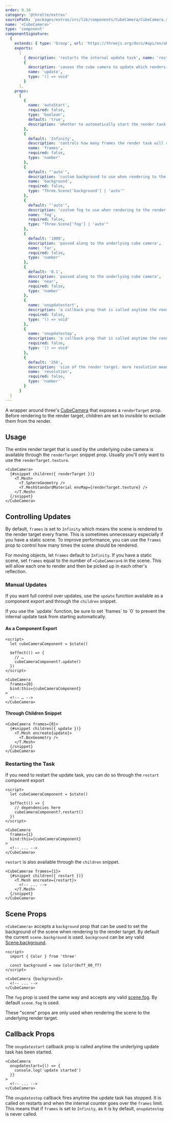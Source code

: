 ```yaml
---
order: 9.10
category: '@threlte/extras'
sourcePath: 'packages/extras/src/lib/components/CubeCamera/CubeCamera.svelte'
name: '<CubeCamera>'
type: 'component'
componentSignature:
  {
    extends: { type: 'Group', url: 'https://threejs.org/docs/#api/en/objects/Group' },
    exports:
      [
        { description: 'restarts the internal update task', name: 'restart', type: '() => void' },
        {
          description: 'causes the cube camera to update which renders to the render target',
          name: 'update',
          type: '() => void'
        }
      ],
    props:
      [
        {
          name: 'autoStart',
          required: false,
          type: 'boolean',
          default: 'true',
          description: 'whether to automatically start the render task.'
        },
        {
          default: 'Infinity',
          description: 'controls how many frames the render task will run for',
          name: 'frames',
          required: false,
          type: 'number'
        },
        {
          default: "'auto'",
          description: 'custom background to use when rendering to the render target',
          name: 'background',
          required: false,
          type: "Three.Scene['background'] | 'auto'"
        },
        {
          default: "'auto'",
          description: 'custom fog to use when rendering to the render target',
          name: 'fog',
          required: false,
          type: "Three.Scene['fog'] | 'auto'"
        },
        {
          default: '1000',
          description: 'passed along to the underlying cube camera',
          name: 'far',
          required: false,
          type: 'number'
        },
        {
          default: '0.1',
          description: 'passed along to the underlying cube camera',
          name: 'near',
          required: false,
          type: 'number'
        },
        {
          name: 'onupdatestart',
          description: 'a callback prop that is called anytime the render task is started',
          required: false,
          type: '() => void'
        },
        {
          name: 'onupdatestop',
          description: 'a callback prop that is called anytime the render task is stopped',
          required: false,
          type: '() => void'
        },
        {
          default: '256',
          description: 'size of the render target. more resolution means more detail',
          name: 'resolution',
          required: false,
          type: 'number'
        }
      ]
  }
---
```


A wrapper around three's
[CubeCamera](https://threejs.org/docs/index.html#api/en/cameras/CubeCamera) that
exposes a `renderTarget` prop. Before rendering to the render target, children
are set to invisible to exclude them from the render.

<Example path="extras/cube-camera" />

## Usage

The entire render target that is used by the underlying cube camera is available
through the `renderTarget` snippet prop. Usually you'll only want to use the
`renderTarget.texture`.

```svelte
<CubeCamera>
  {#snippet children({ renderTarget })}
    <T.Mesh>
      <T.SphereGeometry />
      <T.MeshStandardMaterial envMap={renderTarget.texture} />
    </T.Mesh>
  {/snippet}
</CubeCamera>
```

## Controlling Updates

By default, `frames` is set to `Infinity` which means the scene is rendered to
the render target every frame. This is sometimes unnecessary especially if you
have a static scene. To improve performance, you can use the `frames` prop to
control how many times the scene should be rendered.

For moving objects, let `frames` default to `Infinity`. If you have a static
scene, set `frames` equal to the number of `<CubeCamera>`s in the scene. This
will allow each one to render and then be picked up in each other's reflection.

### Manual Updates

If you want full control over updates, use the `update` function available as a
component export and through the `children` snippet.

<Tip type="warning">
  If you use the `update` function, be sure to set `frames` to `0` to prevent the internal update
  task from starting automatically.
</Tip>

#### As a Component Export

```svelte title="Scene.svelte"
<script>
  let cubeCameraComponent = $state()

  $effect(() => {
    // …
    cubeCameraComponent?.update()
  })
</script>

<CubeCamera
  frames={0}
  bind:this={cubeCameraComponent}
>
  <!-- … -->
</CubeCamera>
```

#### Through Children Snippet

```svelte title="Scene.svelte"
<CubeCamera frames={0}>
  {#snippet children({ update })}
    <T.Mesh oncreate{update}>
      <T.BoxGeometry />
    </T.Mesh>
  {/snippet}
</CubeCamera>
```

### Restarting the Task

If you need to restart the update task, you can do so through the `restart`
component export

```svelte
<script>
  let cubeCameraComponent = $state()

  $effect(() => {
    // dependencies here
    cubeCameraComponent?.restart()
  })
</script>

<CubeCamera
  frames={1}
  bind:this={cubeCameraComponent}
>
  <!-- ... -->
</CubeCamera>
```

`restart` is also available through the `children` snippet.

```svelte
<CubeCamerae frames={1}>
  {#snippet children({ restart })}
    <T.Mesh oncreate={restart}>
      <!-- ... -->
    </T.Mesh>
  {/snippet}
</CubeCamera>
```

## Scene Props

`<CubeCamera>` accepts a `background` prop that can be used to set the
background of the scene when rendering to the render target. By default the
current `scene.background` is used. `background` can be any valid
[Scene.background](https://threejs.org/docs/index.html#api/en/scenes/Scene.background).

```svelte
<script>
  import { Color } from 'three'

  const background = new Color(0xff_00_ff)
</script>

<CubeCamera {background}>
  <!-- ... -->
</CubeCamera>
```

The `fog` prop is used the same way and accepts any valid
[scene.fog](https://threejs.org/docs/index.html#api/en/scenes/Scene.fog). By
default `scene.fog` is used.

These "scene" props are only used when rendering the scene to the underlying
render target.

## Callback Props

The `onupdatestart` callback prop is called anytime the underlying update task
has been started.

```svelte
<CubeCamera
  onupdatestart={() => {
    console.log('update started')
  }}
>
  <!-- ... -->
</CubeCamera>
```

The `onupdatestop` callback fires anytime the update task has stopped. It is
called on restarts and when the internal counter goes over the `frames` limit.
This means that if `frames` is set to `Infinity`, as it is by default,
`onupdatestop` is never called.
